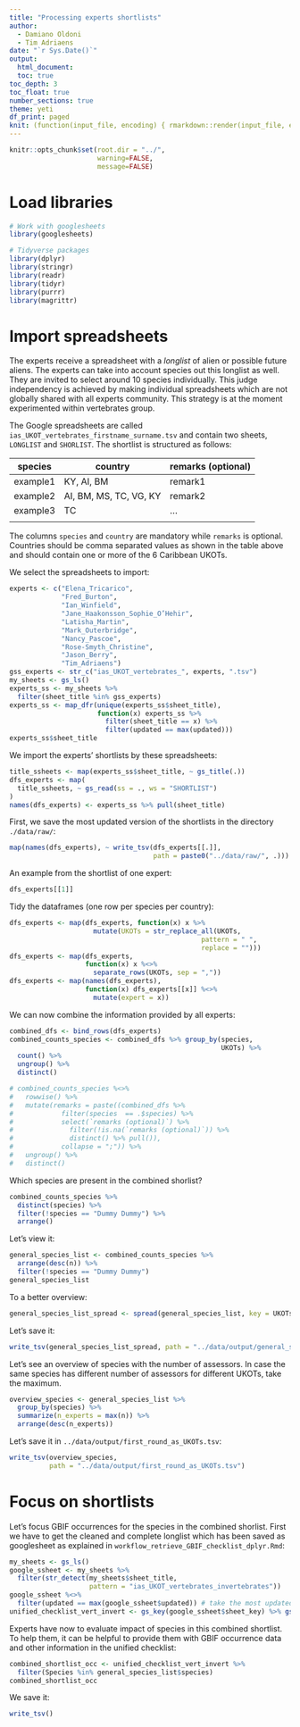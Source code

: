 ```yaml
---
title: "Processing experts shortlists"
author: 
  - Damiano Oldoni
  - Tim Adriaens
date: "`r Sys.Date()`"
output:
  html_document:
  toc: true
toc_depth: 3
toc_float: true
number_sections: true
theme: yeti
df_print: paged
knit: (function(input_file, encoding) { rmarkdown::render(input_file, encoding = encoding, output_file = paste0("../docs/",sub(".Rmd", ".html", basename(input_file))))})
---
```

  
```r
knitr::opts_chunk$set(root.dir = "../",
                      warning=FALSE, 
                      message=FALSE)
```

# Load libraries

```r
# Work with googlesheets
library(googlesheets)

# Tidyverse packages
library(dplyr)
library(stringr)
library(readr)
library(tidyr)
library(purrr)
library(magrittr)
```

# Import spreadsheets

The experts receive a spreadsheet with a *longlist* of alien or possible future aliens. The experts can take into account species out this longlist as well. They are invited to select around 10 species individually. This judge independency is achieved by making individual spreadsheets which are not globally shared with all experts community. This strategy is at the moment experimented within vertebrates group. 

The Google spreadsheets are called `ias_UKOT_vertebrates_firstname_surname.tsv` and contain two sheets, `LONGLIST` and `SHORLIST`. 
The shortlist is structured as follows:

|species|country|remarks (optional)|
| --- | --- | --- |
|example1|KY, AI, BM|remark1|
|example2|AI, BM, MS, TC, VG, KY|remark2|
|example3|TC|...|
|    |    |    |

The columns `species` and  `country` are mandatory while `remarks` is optional.
Countries should be comma separated values as shown in the table above and should contain one or more of the 6 Caribbean UKOTs.

We select the spreadsheets to import:

```r
experts <- c("Elena_Tricarico",
             "Fred_Burton",
             "Ian_Winfield",
             "Jane_Haakonsson_Sophie_O’Hehir",
             "Latisha_Martin",
             "Mark_Outerbridge",
             "Nancy_Pascoe",
             "Rose-Smyth_Christine",
             "Jason_Berry",
             "Tim_Adriaens")
gss_experts <- str_c("ias_UKOT_vertebrates_", experts, ".tsv")
my_sheets <- gs_ls()
experts_ss <- my_sheets %>% 
  filter(sheet_title %in% gss_experts)
experts_ss <- map_dfr(unique(experts_ss$sheet_title), 
                      function(x) experts_ss %>% 
                        filter(sheet_title == x) %>%
                        filter(updated == max(updated)))
experts_ss$sheet_title
```

We import the experts' shortlists by these spreadsheets:

```r
title_ssheets <- map(experts_ss$sheet_title, ~ gs_title(.))
dfs_experts <- map(
  title_ssheets, ~ gs_read(ss = ., ws = "SHORTLIST")
)
names(dfs_experts) <- experts_ss %>% pull(sheet_title)
```

First, we save the most updated version of the shortlists in the directory `./data/raw/`:

```r
map(names(dfs_experts), ~ write_tsv(dfs_experts[[.]], 
                                    path = paste0("../data/raw/", .)))
```

An example from the shortlist of one expert:

```r
dfs_experts[[1]]
```


Tidy the dataframes (one row per species per country):

```r
dfs_experts <- map(dfs_experts, function(x) x %>%
                     mutate(UKOTs = str_replace_all(UKOTs, 
                                                pattern = " ",
                                                replace = "")))
dfs_experts <- map(dfs_experts, 
                   function(x) x %<>% 
                     separate_rows(UKOTs, sep = ","))
dfs_experts <- map(names(dfs_experts),
                   function(x) dfs_experts[[x]] %<>%
                     mutate(expert = x))
```

We can now combine the information provided by all experts:

```r
combined_dfs <- bind_rows(dfs_experts)
combined_counts_species <- combined_dfs %>% group_by(species, 
                                                     UKOTs) %>%
  count() %>%
  ungroup() %>% 
  distinct()

# combined_counts_species %<>% 
#   rowwise() %>%
#   mutate(remarks = paste((combined_dfs %>% 
#            filter(species  == .$species) %>% 
#            select(`remarks (optional)`) %>% 
#              filter(!is.na(`remarks (optional)`)) %>% 
#              distinct() %>% pull()), 
#            collapse = ";")) %>% 
#   ungroup() %>%
#   distinct()
```

Which species are present in the combined shorlist?

```r
combined_counts_species %>% 
  distinct(species) %>% 
  filter(!species == "Dummy Dummy") %>%
  arrange()
```

Let's view it:

```r
general_species_list <- combined_counts_species %>% 
  arrange(desc(n)) %>%
  filter(!species == "Dummy Dummy")
general_species_list
```

To a better overview:

```r
general_species_list_spread <- spread(general_species_list, key = UKOTs, value = n)
```

Let's save it:
```r
write_tsv(general_species_list_spread, path = "../data/output/general_species_list_spread.tsv")
```


Let's see an overview of species with the number of assessors. In case the same species has different number of assessors for different UKOTs, take the maximum.

```r
overview_species <- general_species_list %>% 
  group_by(species) %>% 
  summarize(n_experts = max(n)) %>%
  arrange(desc(n_experts))
```

Let's save it in `../data/output/first_round_as_UKOTs.tsv`:

```r
write_tsv(overview_species,
          path = "../data/output/first_round_as_UKOTs.tsv")
```

# Focus on shortlists

Let's focus GBIF occurrences for the species in the combined shorlist. First we have to get the cleaned and complete longlist which has been saved as googlesheet as explained in `workflow_retrieve_GBIF_checklist_dplyr.Rmd`:

```r
my_sheets <- gs_ls()
google_ssheet <- my_sheets %>% 
  filter(str_detect(my_sheets$sheet_title, 
                    pattern = "ias_UKOT_vertebrates_invertebrates"))
google_ssheet %<>%
  filter(updated == max(google_ssheet$updated)) # take the most updated version
unified_checklist_vert_invert <- gs_key(google_ssheet$sheet_key) %>% gs_read(ws = "LONGLIST")
```

Experts have now to evaluate impact of species in this combined shortlist. To help them, it can be helpful to provide them with GBIF occurrence data and other information in the unified checklist:

```r
combined_shortlist_occ <- unified_checklist_vert_invert %>%
  filter(Species %in% general_species_list$species)
combined_shortlist_occ
```

We save it:

```r
write_tsv()
```

